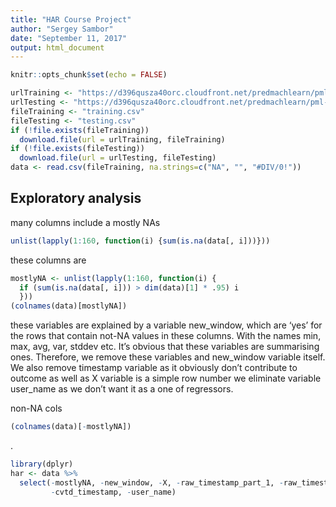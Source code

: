 ```yaml
---
title: "HAR Course Project"
author: "Sergey Sambor"
date: "September 11, 2017"
output: html_document
---
```


```r
knitr::opts_chunk$set(echo = FALSE)
```

```r
urlTraining <- "https://d396qusza40orc.cloudfront.net/predmachlearn/pml-training.csv"
urlTesting <- "https://d396qusza40orc.cloudfront.net/predmachlearn/pml-testing.csv"
fileTraining <- "training.csv"
fileTesting <- "testing.csv"
if (!file.exists(fileTraining))
  download.file(url = urlTraining, fileTraining)
if (!file.exists(fileTesting))
  download.file(url = urlTesting, fileTesting)
data <- read.csv(fileTraining, na.strings=c("NA", "", "#DIV/0!"))
```
## Exploratory analysis  
many columns include a mostly NAs
```r
unlist(lapply(1:160, function(i) {sum(is.na(data[, i]))}))
```
these columns are
```r
mostlyNA <- unlist(lapply(1:160, function(i) {
  if (sum(is.na(data[, i])) > dim(data)[1] * .95) i 
  }))
(colnames(data)[mostlyNA])
```
these variables are explained by a variable new_window, which are 'yes' for the rows that contain not-NA values in these columns. With the names min, max, avg, var, stddev etc. It's obvious that these variables are summarising ones. Therefore, we remove these variables and new_window variable itself.  
We also remove timestamp variable as it obviously don't contribute to outcome as well as X variable is a simple row number we eliminate variable user_name as we don't want it as a one of regressors.  

non-NA cols
```r
(colnames(data)[-mostlyNA])
```
.
```r
library(dplyr)
har <- data %>%
  select(-mostlyNA, -new_window, -X, -raw_timestamp_part_1, -raw_timestamp_part_2, 
         -cvtd_timestamp, -user_name)
```